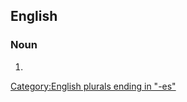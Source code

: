 ==English==

===Noun===
{{head|en|noun form}}

# {{plural of|en|yield stress}}

[[Category:English plurals ending in "-es"]]